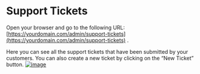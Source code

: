 # Support Tickets

Open your browser and go to the following URL: [https://yourdomain.com/admin/support-tickets](https://yourdomain.com/admin/support-tickets) .

Here you can see all the support tickets that have been submitted by your customers. You can also create a new ticket by clicking on the “New Ticket” button.
[![image](https://www.linkpicture.com/q/Screenshot-from-2023-03-13-06-09-45.png)](https://www.linkpicture.com/view.php?img=LPic640e69d25fa201834623466)